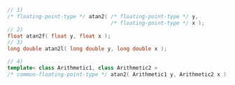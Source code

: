 ```cpp
// 1)
/* floating-point-type */ atan2( /* floating-point-type */ y,
                                 /* floating-point-type */ x );
// 2)
float atan2f( float y, float x );
// 3)
long double atan2l( long double y, long double x );
```
```cpp title="Additional Overloads"
// 4)
template< class Arithmetic1, class Arithmetic2 >
/* common-floating-point-type */ atan2( Arithmetic1 y, Arithmetic2 x );
```